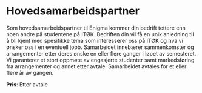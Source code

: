 # Hovedsamarbeidspartner


<Cookie />

Som hovedsamarbeidspartner til Enigma kommer din bedrift tettere enn noen andre på studentene på ITØK. Bedriften din vil få en unik anledning til å bli kjent med spesifikke tema som interesserer oss på ITØK og hva vi ønsker oss i en eventuell jobb. Samarbeidet innebærer sammenkomster og arrangementer etter deres ønske en eller flere ganger i løpet av semesteret. Vi garanterer et stort oppmøte av engasjerte studenter samt markedsføring fra arrangementer og annet etter avtale. Samarbeidet avtales for et eller flere år av gangen.

**Pris**: Etter avtale

